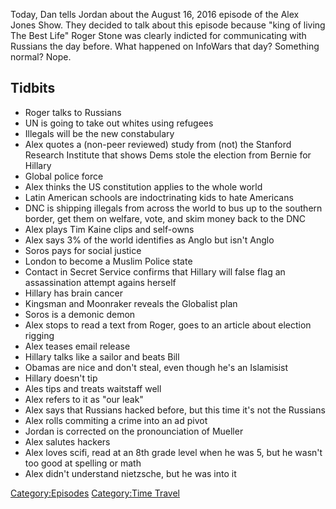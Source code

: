 {{Episode
    | title           = August 16, 2016
    | caption         = [https://knowledgefight.libsyn.com/knowledge-fight-august-16-2016 Listen to this episode on Libsyn]
    | episodeNumber   = 181
    | length          = 02:29:29
    | airDate         = July 16, 2018
    | coverageDate    = August 16, 2016
    | episodeType     = [[:Category:Time Travel|Time Travel]]
    | appearance      = [[Roger Stone]], [[Axel Geijsel]], [[Rodolfo Cortes Barragan]], [[Tim Kaine]], [[Eric Prince]], [[George Soros]]
    | oocDrop         = Alex fingers soros
    | previousEpisode = [[180: Heresy and God Kings]]
    | nextEpisode     = [[182: Pay-To-Play Satan Fears]]
}}

{{Stub}}

Today, Dan tells Jordan about the August 16, 2016 episode of the Alex Jones Show. They decided to talk about this episode because "king of living The Best Life" Roger Stone was clearly indicted for communicating with Russians the day before. What happened on InfoWars that day? Something normal? Nope.

==Tidbits==

*Roger talks to Russians
*UN is going to take out whites using refugees
*Illegals will be the new constabulary
*Alex quotes a (non-peer reviewed) study from (not) the Stanford Research Institute that shows Dems stole the election from Bernie for Hillary
*Global police force
*Alex thinks the US constitution applies to the whole world
*Latin American schools are indoctrinating kids to hate Americans
*DNC is shipping illegals from across the world to bus up to the southern border, get them on welfare, vote, and skim money back to the DNC
*Alex plays Tim Kaine clips and self-owns
*Alex says 3% of the world identifies as Anglo but isn't Anglo
*Soros pays for social justice
*London to become a Muslim Police state
*Contact in Secret Service confirms that Hillary will false flag an assassination attempt agains herself
*Hillary has brain cancer
*Kingsman and Moonraker reveals the Globalist plan
*Soros is a demonic demon
*Alex stops to read a text from Roger, goes to an article about election rigging
*Alex teases email release
*Hillary talks like a sailor and beats Bill
*Obamas are nice and don't steal, even though he's an Islamisist
*Hillary doesn't tip
*Ales tips and treats waitstaff well
*Alex refers to it as "our leak"
*Alex says that Russians hacked before, but this time it's not the Russians
*Alex rolls commiting a crime into an ad pivot
*Jordan is corrected on the pronounciation of Mueller
*Alex salutes hackers
*Alex loves scifi, read at an 8th grade level when he was 5, but he wasn't too good at spelling or math
*Alex didn't understand nietzsche, but he was into it

[[Category:Episodes]]
[[Category:Time Travel]]